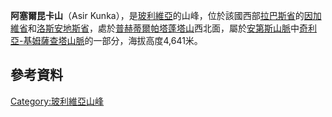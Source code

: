 {{Coord|16|41|0|S|68|34|54|W|display=title}}

'''阿塞爾昆卡山'''（Asir Kunka），是[[玻利維亞|玻利維亞]]的山峰，位於該國西部[[拉巴斯省|拉巴斯省]]的[[因加維省|因加維省]]和[[洛斯安地斯省|洛斯安地斯省]]，處於[[普赫蒂爾帕塔蓬塔山|普赫蒂爾帕塔蓬塔山]]西北面，屬於[[安第斯山脈|安第斯山脈]]中[[奇利亞-基姆薩查塔山脈|奇利亞-基姆薩查塔山脈]]的一部分，海拔高度4,641米。

==參考資料==
{{cite web|url=http://www.ine.gob.bo/publicaciones/visorPdf.aspx?Codigo=020806&tipo=1|title=Jesús de Machaca|author=<!--Staff writer(s); no by-line.-->|date=|website=|publisher=INE, Bolivia|accessdate=October 24, 2014|deadurl=yes|archiveurl=https://web.archive.org/web/20160204145437/http://www.ine.gob.bo/publicaciones/visorPdf.aspx?Codigo=020806&tipo=1|archivedate=2016-02-04}}

{{Bolivia-geo-stub}}
[[Category:玻利維亞山峰|Category:玻利維亞山峰]]